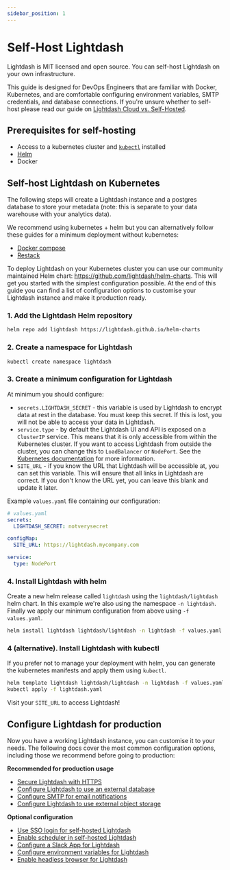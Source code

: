 ```yaml
---
sidebar_position: 1
---
```


# Self-Host Lightdash

Lightdash is MIT licensed and open source. You can self-host Lightdash on your own infrastructure.

This guide is designed for DevOps Engineers that are familiar with Docker, Kubernetes, and are comfortable 
configuring environment variables, SMTP credentials, and database connections.
If you're unsure whether to self-host please read our guide on [Lightdash Cloud vs. Self-Hosted](./lightdash-cloud-vs-self-hosted.mdx).

## Prerequisites for self-hosting

 - Access to a kubernetes cluster and [`kubectl`](https://kubernetes.io/docs/tasks/tools/) installed
 - [Helm](https://helm.sh/docs/intro/quickstart/)
 - Docker

## Self-host Lightdash on Kubernetes

The following steps will create a Lightdash instance and a postgres database to store your metadata (note: this is
separate to your data warehouse with your analytics data).

We recommend using kubernetes + helm but you can alternatively follow these guides for a minimum deployment without 
kubernetes:
 - [Docker compose](./self-host-lightdash-docker-compose.mdx)
 - [Restack](./self-host-lightdash-restack.mdx)

To deploy Lightdash on your Kubernetes cluster you can use our community maintained Helm chart: https://github.com/lightdash/helm-charts. 
This will get you started with the simplest configuration possible. At the end of this 
guide you can find a list of configuration options to customise your Lightdash instance and make it production ready.

### 1. Add the Lightdash Helm repository

```bash
helm repo add lightdash https://lightdash.github.io/helm-charts
```

### 2. Create a namespace for Lightdash

```bash
kubectl create namespace lightdash
```

### 3. Create a minimum configuration for Lightdash

At minimum you should configure:

 - `secrets.LIGHTDASH_SECRET` - this variable is used by Lightdash to encrypt data at rest in the database. You must 
   keep this secret. If this is lost, you will not be able to access your data in Lightdash.
 - `service.type` - by default the Lightdash UI and API is exposed on a `ClusterIP` service. This means that it is 
   only accessible from within the Kubernetes cluster. If you want to access Lightdash from outside the cluster, 
   you can change this to `LoadBalancer` or `NodePort`. See the [Kubernetes documentation](https://kubernetes.io/docs/concepts/services-networking/service/#publishing-services-service-types) for more information.
 - `SITE_URL` - if you know the URL that Lightdash will be accessible at, you can set this variable. This will 
   ensure that all links in Lightdash are correct. If you don't know the URL yet, you can leave this blank and 
   update it later.

Example `values.yaml` file containing our configuration:

```yaml
# values.yaml
secrets:
  LIGHTDASH_SECRET: notverysecret

configMap:
  SITE_URL: https://lightdash.mycompany.com

service:
  type: NodePort
```

### 4. Install Lightdash with helm

Create a new helm release called `lightdash` using the `lightdash/lightdash` helm chart. In this example we're also 
using the namespace `-n lightdash`. Finally we apply our minimum configuration from above using `-f values.yaml`.

```bash
helm install lightdash lightdash/lightdash -n lightdash -f values.yaml
```

### 4 (alternative). Install Lightdash with kubectl

If you prefer not to manage your deployment with helm, you can generate the kubernetes manifests and apply them
using `kubectl`.

```bash
helm template lightdash lightdash/lightdash -n lightdash -f values.yaml > lightdash.yaml
kubectl apply -f lightdash.yaml
```

Visit your `SITE_URL` to access Lightdash!

## Configure Lightdash for production

Now you have a working Lightdash instance, you can customise it to your needs. The following docs cover the most 
common configuration options, including those we recommend before going to production:

**Recommended for production usage**
- [Secure Lightdash with HTTPS](./customize-deployment/secure-lightdash-with-https.mdx)
- [Configure Lightdash to use an external database](./customize-deployment/configure-lightdash-to-use-an-external-database.mdx)
- [Configure SMTP for email notifications](./customize-deployment/configure-smtp-for-lightdash-email-notifications.mdx)
- [Configure Lightdash to use external object storage](./customize-deployment/configure-lightdash-to-use-external-object-storage.mdx)

**Optional configuration**
- [Use SSO login for self-hosted Lightdash](./customize-deployment/use-sso-login-for-self-hosted-lightdash.mdx)
- [Enable scheduler in self-hosted Lightdash](./customize-deployment/enable-scheduler-in-self-hosted-lightdash.mdx)
- [Configure a Slack App for Lightdash](./customize-deployment/configure-a-slack-app-for-lightdash.mdx)
- [Configure environment variables for Lightdash](./customize-deployment/environment-variables.mdx)
- [Enable headless browser for Lightdash](./customize-deployment/enable-headless-browser-for-lightdash.mdx)

